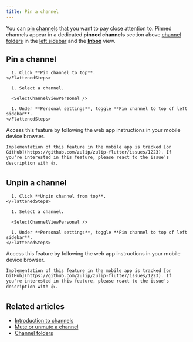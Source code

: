 ```yaml
---
title: Pin a channel
---
```



You can [pin channels](/help/pin-a-channel) that you want to pay close attention
to. Pinned channels appear in a dedicated **pinned channels** section above
[channel folders](/help/channel-folders) in the [left
sidebar](/help/left-sidebar) and the [**Inbox**](/help/inbox) view.

## Pin a channel

<Tabs>
  <TabItem label="Via left sidebar">
    <FlattenedSteps>
      <ChannelActions />

      1. Click **Pin channel to top**.
    </FlattenedSteps>
  </TabItem>

  <TabItem label="Via channel settings">
    <FlattenedSteps>
      <NavigationSteps target="relative/gear/channel-settings" />

      1. Select a channel.

      <SelectChannelViewPersonal />

      1. Under **Personal settings**, toggle **Pin channel to top of left sidebar**.
    </FlattenedSteps>
  </TabItem>

  <TabItem label="Mobile">
    Access this feature by following the web app instructions in your
    mobile device browser.

    Implementation of this feature in the mobile app is tracked [on
    GitHub](https://github.com/zulip/zulip-flutter/issues/1223). If
    you're interested in this feature, please react to the issue's
    description with 👍.
  </TabItem>
</Tabs>

## Unpin a channel

<Tabs>
  <TabItem label="Via left sidebar">
    <FlattenedSteps>
      <ChannelActions />

      1. Click **Unpin channel from top**.
    </FlattenedSteps>
  </TabItem>

  <TabItem label="Via channel settings">
    <FlattenedSteps>
      <NavigationSteps target="relative/gear/channel-settings" />

      1. Select a channel.

      <SelectChannelViewPersonal />

      1. Under **Personal settings**, toggle **Pin channel to top of left sidebar**.
    </FlattenedSteps>
  </TabItem>

  <TabItem label="Mobile">
    Access this feature by following the web app instructions in your
    mobile device browser.

    Implementation of this feature in the mobile app is tracked [on
    GitHub](https://github.com/zulip/zulip-flutter/issues/1223). If
    you're interested in this feature, please react to the issue's
    description with 👍.
  </TabItem>
</Tabs>

## Related articles

* [Introduction to channels](/help/introduction-to-channels)
* [Mute or unmute a channel](/help/mute-a-channel)
* [Channel folders](/help/channel-folders)
